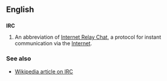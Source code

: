 ==English==

==={{initialism}}===
'''IRC'''

# {{internet}} An abbreviation of [[Internet Relay Chat]], a protocol for instant communication via the [[Internet]].

===See also===

* [[w:IRC|Wikipedia article on IRC]]